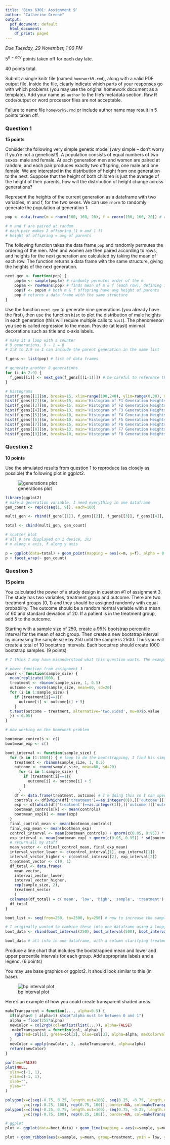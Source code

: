 ```yaml
---
title: 'Bios 6301: Assignment 9'
author: "Catherine Greene"
output:
  pdf_document: default
  html_document:
    df_print: paged
---
```


*Due Tuesday, 29 November, 1:00 PM*

$5^{n=day}$ points taken off for each day late.

40 points total.

Submit a single knitr file (named `homework9.rmd`), along with a valid PDF output file. Inside the file, clearly indicate which parts of your responses go with which problems (you may use the original homework document as a template). Add your name as `author` to the file's metadata section. Raw R code/output or word processor files are not acceptable.

Failure to name file `homework9.rmd` or include author name may result in 5 points taken off.

### Question 1 ###

**15 points**

Consider the following very simple genetic model (*very* simple -- don't worry if you're not a geneticist!). A population consists of equal numbers of two sexes: male and female. At each generation men and women are paired at random, and each pair produces exactly two offspring, one male and one female. We are interested in the distribution of height from one generation to the next. Suppose that the height of both children is just the average of the height of their parents, how will the distribution of height change across generations?

Represent the heights of the current generation as a dataframe with two variables, m and f, for the two sexes. We can use `rnorm` to randomly generate the population at generation 1:

```r
pop <- data.frame(m = rnorm(100, 160, 20), f = rnorm(100, 160, 20)) # rnorm(n, mean, sd)

# m and f are paired at random
# each pair makes 2 offspring (1 m and 1 f)
# height of offspring = avg of parents
```

The following function takes the data frame `pop` and randomly permutes the ordering of the men. Men and women are then paired according to rows, and heights for the next generation are calculated by taking the mean of each row. The function returns a data frame with the same structure, giving the heights of the next generation.

```r
next_gen <- function(pop) {
    pop$m <- sample(pop$m) # randomly permutes order of the m
    pop$m <- rowMeans(pop) # finds mean of m & f (each row), defining it as the value for the next generation
    pop$f <- pop$m # both m & f offspring have avg height of parents
    pop # returns a data frame with the same structure
}
```

Use the function `next_gen` to generate nine generations (you already have the first), then use the function `hist` to plot the distribution of male heights in each generation (this will require multiple calls to `hist`). The phenomenon you see is called regression to the mean.  Provide (at least) minimal decorations such as title and x-axis labels.

```r
# make it a loop with a counter
# 9 generations, 9 - 1 = 8
# 1:8 to 2:9 so I can include the parent generation in the same list

f_gens <- list(pop) # list of data frames

# generate another 8 generations
for (i in 2:9) {
  f_gens[[i]] <- next_gen(f_gens[[(i-1)]]) # be careful to reference the previous generation, not just the parent pop
}

# histograms
hist(f_gens[[1]]$m, breaks=15, xlim=range(100,240), ylim=range(0,30), main='Histogram of Parent Generation Heights', xlab='Height (cm)')
hist(f_gens[[2]]$m, breaks=15, main='Histogram of F1 Generation Heights', xlab='Height (cm)')
hist(f_gens[[3]]$m, breaks=15, main='Histogram of F2 Generation Heights', xlab='Height (cm)')
hist(f_gens[[4]]$m, breaks=13, main='Histogram of F3 Generation Heights', xlab='Height (cm)')
hist(f_gens[[5]]$m, breaks=10, main='Histogram of F4 Generation Heights', xlab='Height (cm)')
hist(f_gens[[6]]$m, breaks=10, main='Histogram of F5 Generation Heights', xlab='Height (cm)')
hist(f_gens[[7]]$m, breaks=15, main='Histogram of F6 Generation Heights', xlab='Height (cm)')
hist(f_gens[[8]]$m, breaks=13, main='Histogram of F7 Generation Heights', xlab='Height (cm)')
hist(f_gens[[9]]$m, breaks=10, main='Histogram of F8 Generation Heights', xlab='Height (cm)')
```

### Question 2 ###

**10 points**

Use the simulated results from question 1 to reproduce (as closely as possible) the following plot in ggplot2.

![generations plot](http://d.pr/i/Xh0d+)

```r
library(ggplot2)
# make a generation variable, I need everything in one dataframe
gen_count <- rep(c(seq(1, 9)), each=100)

multi_gen <- rbind(f_gens[[1]], f_gens[[2]], f_gens[[3]], f_gens[[4]], f_gens[[5]], f_gens[[6]], f_gens[[7]], f_gens[[8]], f_gens[[9]])

total <- cbind(multi_gen, gen_count)

# scatter plot
# all 9 are displayed on 1 device, 3x3
# m along x axis, f along y axis

p = ggplot(data=total) + geom_point(mapping = aes(x=m, y=f), alpha = 0.2)
p + facet_wrap(~ gen_count)
```

### Question 3 ###

**15 points**

You calculated the power of a study design in question #1 of assignment 3. The study has two variables, treatment group and outcome. There are two treatment groups (0, 1) and they should be assigned randomly with equal probability. The outcome should be a random normal variable with a mean of 60 and standard deviation of 20. If a patient is in the treatment group, add 5 to the outcome.

Starting with a sample size of 250, create a 95% bootstrap percentile interval for the mean of each group. Then create a new bootstrap interval by increasing the sample size by 250 until the sample is 2500. Thus you will create a total of 10 bootstrap intervals.  Each bootstrap should create 1000 bootstrap samples. (9 points)

```r
# I think I may have misunderstood what this question wants. The example plot is much more variable than mine, which is pretty stable at 60 and 65. I think I'm having trouble understanding what '1000' bootstrap samples means - but tbh I'm spending a lot of time on this and I need to move on.

# power function from assignment 3
power <- function(sample_size) {
  mean(replicate(1000, {
  treatment <- rbinom(sample_size, 1, 0.5)
  outcome <- rnorm(sample_size, mean=60, sd=20)
  for (i in 1:sample_size) {
    if (treatment[i]==1){
      outcome[i] <- outcome[i] + 5}
    }
  t.test(outcome ~ treatment, alternative='two.sided', mu=0)$p.value
  }) < 0.05)
}

# now working on the homework problem

bootmean_controls <- c()
bootmean_exp <- c()

boot_interval <- function(sample_size) {
  for (k in (1:1000)) { # loop to do the bootstrapping, I find his simpler than doing replicate since I can add means to a vector for later
    treatment <- rbinom(sample_size, 1, 0.5)
    outcome <- rnorm(sample_size, mean=60, sd=20)
      for (i in 1:sample_size) {
        if (treatment[i]==1){
          outcome[i] <- outcome[i] + 5
        }
      }
    df <- data.frame(treatment, outcome) # I'm doing this so I can specify controls vs treatments
    controls <- df[which(df['treatment']==as.integer(0)),]['outcome'][['outcome']] # controls
    exp <- df[which(df['treatment']==as.integer(1)),]['outcome'][['outcome']] # treatment, I want them both to be vectors
    bootmean_controls[k] <- mean(controls)
    bootmean_exp[k] <- mean(exp)
  }
  final_control_mean <- mean(bootmean_controls)
  final_exp_mean <- mean(bootmean_exp)
  control_interval <- mean(bootmean_controls) + qnorm(c(0.05, 0.95)) * sd(bootmean_controls) / sqrt(length(bootmean_controls))
  exp_interval <- mean(bootmean_exp) + qnorm(c(0.05, 0.95)) * sd(bootmean_exp) / sqrt(length(bootmean_exp))
  # return all my stuff
  mean_vector <- c(final_control_mean, final_exp_mean)
  interval_vector_lower <- c(control_interval[1], exp_interval[1])
  interval_vector_higher <- c(control_interval[2], exp_interval[2])
  treatment_vector <- c(0, 1)
  df_total <- data.frame(
    mean_vector, 
    interval_vector_lower,
    interval_vector_higher,
    rep(sample_size, 2),
    treatment_vector
    )
  colnames(df_total) = c('mean', 'low', 'high', 'sample', 'treatment')
  df_total
}

boot_list <- seq(from=250, to=2500, by=250) # now to increase the sample size

# I originally wanted to combine these into one dataframe using a loop, but I was having trouble getting it to work
boot_data <- rbind(boot_interval(250), boot_interval(500), boot_interval(750), boot_interval(1000), boot_interval(1250), boot_interval(1500), boot_interval(1750), boot_interval(2000), boot_interval(2250), boot_interval(2500))

boot_data # all info in one dataframe, with a column clarifying treatment vs control

```

Produce a line chart that includes the bootstrapped mean and lower and upper percentile intervals for each group.  Add appropriate labels and a legend. (6 points)

You may use base graphics or ggplot2.  It should look similar to this (in base).

![bp interval plot](bpi.jpg)

Here's an example of how you could create transparent shaded areas.

```r
makeTransparent = function(..., alpha=0.5) {
  if(alpha<0 | alpha>1) stop("alpha must be between 0 and 1")
  alpha = floor(255*alpha)  
  newColor = col2rgb(col=unlist(list(...)), alpha=FALSE)
  .makeTransparent = function(col, alpha) {
    rgb(red=col[1], green=col[2], blue=col[3], alpha=alpha, maxColorValue=255)
  }
  newColor = apply(newColor, 2, .makeTransparent, alpha=alpha)
  return(newColor)
}

par(new=FALSE)
plot(NULL,
  xlim=c(-1, 1),
  ylim=c(-1, 1),
  xlab="",
  ylab=""
)

polygon(x=c(seq(-0.75, 0.25, length.out=100), seq(0.25, -0.75, length.out=100)),
        y=c(rep(-0.25, 100), rep(0.75, 100)), border=NA, col=makeTransparent('blue',alpha=0.5))
polygon(x=c(seq(-0.25, 0.75, length.out=100), seq(0.75, -0.25, length.out=100)),
        y=c(rep(-0.75, 100), rep(0.25, 100)), border=NA, col=makeTransparent('red',alpha=0.5))
```

```r
# ggplot
plot <- ggplot(data=boot_data) + geom_line(mapping = aes(x=sample, y=mean, group=treatment)) #geom=c("ribbon")(aes(ymin=low, ymax=high))

plot + geom_ribbon(aes(x=sample, y=mean, group=treatment, ymin = low, ymax = high), alpha = 0.2)

```